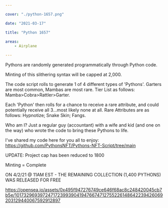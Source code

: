 ```yaml
---

cover: "./python-1657.png"

date: "2021-03-17"

title: "Python 1657"

areas:
    - Airplane

---
```


Pythons are randomly generated programmatically through Python code.

Minting of this slithering syntax will be capped at 2,000.

The code script rolls to generate 1 of 4 different types of 'Pythons'. Garters are most common, Mambas are most rare. Tier List as follows: Mamba>Cobra>Rattler>Garter.

Each 'Python' then rolls for a chance to receive a rare attribute, and could potentially receive all 3...most likely none at all. Rare Attributes are as follows: Hypnotize; Snake Skin; Fangs.

Who am I? Just a regular guy (accountant) with a wife and kid (and one on the way) who wrote the code to bring these Pythons to life.

I've shared my code here for you all to enjoy: https://github.com/PythonsNFT/Pythons-NFT-Script/tree/main

UPDATE: Project cap has been reduced to 1800

Minting = Complete

ON 4/2/21 @ 11AM EST - THE REMAINING COLLECTION (1,400 PYTHONS) WAS RELEASED FOR FREE

https://opensea.io/assets/0x495f947276749ce646f68ac8c248420045cb7b5e/101732969397247172399390419476674712755226148642239426069203129440067592912897